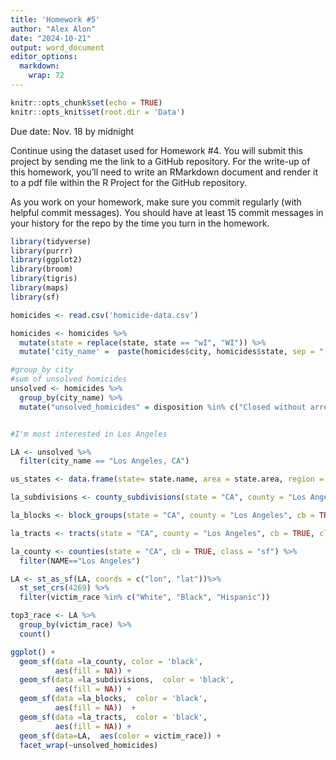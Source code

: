 ```yaml
---
title: 'Homework #5'
author: "Alex Alon"
date: "2024-10-21"
output: word_document
editor_options: 
  markdown: 
    wrap: 72
---
```


```r
knitr::opts_chunk$set(echo = TRUE)
knitr::opts_knit$set(root.dir = 'Data')
```

Due date: Nov. 18 by midnight

Continue using the dataset used for Homework #4. You will submit this
project by sending me the link to a GitHub repository. For the write-up
of this homework, you'll need to write an RMarkdown document and render
it to a pdf file within the R Project for the GitHub repository.

As you work on your homework, make sure you commit regularly (with
helpful commit messages). You should have at least 15 commit messages in
your history for the repo by the time you turn in the homework.

```r
library(tidyverse)
library(purrr)
library(ggplot2)
library(broom)
library(tigris)
library(maps)
library(sf)

homicides <- read.csv('homicide-data.csv')

homicides <- homicides %>%
  mutate(state = replace(state, state == "wI", "WI")) %>%
  mutate('city_name' =  paste(homicides$city, homicides$state, sep = ", "))

#group_by city
#sum of unsolved homicides
unsolved <- homicides %>%
  group_by(city_name) %>%
  mutate("unsolved_homicides" = disposition %in% c("Closed without arrest", "Open/No arrest"))


#I'm most interested in Los Angeles

LA <- unsolved %>%
  filter(city_name == "Los Angeles, CA")

us_states <- data.frame(state= state.name, area = state.area, region = state.region)

la_subdivisions <- county_subdivisions(state = "CA", county = "Los Angeles", cb = TRUE, class = "sf")

la_blocks <- block_groups(state = "CA", county = "Los Angeles", cb = TRUE, class = "sf")

la_tracts <- tracts(state = "CA", county = "Los Angeles", cb = TRUE, class = "sf")

la_county <- counties(state = "CA", cb = TRUE, class = "sf") %>%
  filter(NAME=="Los Angeles")

LA <- st_as_sf(LA, coords = c("lon", "lat"))%>% 
  st_set_crs(4269) %>%
  filter(victim_race %in% c("White", "Black", "Hispanic"))

top3_race <- LA %>%
  group_by(victim_race) %>%
  count()

ggplot() +
  geom_sf(data =la_county, color = 'black', 
          aes(fill = NA)) +
  geom_sf(data =la_subdivisions,  color = 'black', 
          aes(fill = NA)) +
  geom_sf(data =la_blocks,  color = 'black', 
          aes(fill = NA))  +
  geom_sf(data =la_tracts,  color = 'black', 
          aes(fill = NA)) +
  geom_sf(data=LA,  aes(color = victim_race)) +
  facet_wrap(~unsolved_homicides)
```